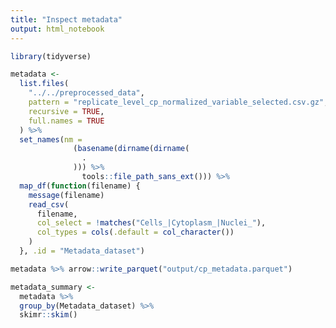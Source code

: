 ```yaml
---
title: "Inspect metadata"
output: html_notebook
---
```


```r
library(tidyverse)
```

```r
metadata <-
  list.files(
    "../../preprocessed_data",
    pattern = "replicate_level_cp_normalized_variable_selected.csv.gz",
    recursive = TRUE,
    full.names = TRUE
  ) %>%
  set_names(nm =
              (basename(dirname(dirname(
                .
              ))) %>%
                tools::file_path_sans_ext())) %>%
  map_df(function(filename) {
    message(filename)
    read_csv(
      filename,
      col_select = !matches("Cells_|Cytoplasm_|Nuclei_"),
      col_types = cols(.default = col_character())
    )
  }, .id = "Metadata_dataset") 
```


```r
metadata %>% arrow::write_parquet("output/cp_metadata.parquet")
```

```r
metadata_summary <- 
  metadata %>%
  group_by(Metadata_dataset) %>%
  skimr::skim()
```

